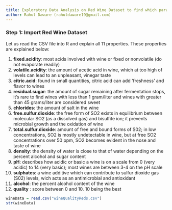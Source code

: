 ```yaml
---
title: Exploratory Data Analysis on Red Wine Dataset to find which parameters affect the red wine quality
author: Rahul Daware (rahuldaware19@gmail.com)
---
```


### Step 1: Import Red Wine Dataset  
Let us read the CSV file into R and explain all 11 properties. These properties are explained below:  


1. **fixed.acidity**: most acids involved with wine or fixed or nonvolatile (do not evaporate readily)  
2. **volatile.acidity**: the amount of acetic acid in wine, which at too high of levels can lead to an unpleasant, vinegar taste  
3. **citric.acid**: found in small quantities, citric acid can add 'freshness' and flavor to wines  
4. **residual.sugar**: the amount of sugar remaining after fermentation stops, it's rare to find wines with less than 1 gram/liter and wines with greater than 45 grams/liter are considered sweet  
5. **chlorides**: the amount of salt in the wine  
6. **free.sulfur.dioxide**: the free form of SO2 exists in equilibrium between molecular SO2 (as a dissolved gas) and bisulfite ion; it prevents microbial growth and the oxidation of wine  
7. **total.sulfur.dioxide**: amount of free and bound forms of S02; in low concentrations, SO2 is mostly undetectable in wine, but at free SO2 concentrations over 50 ppm, SO2 becomes evident in the nose and taste of wine  
8. **density**: the density of water is close to that of water depending on the percent alcohol and sugar content  
9. **pH**: describes how acidic or basic a wine is on a scale from 0 (very acidic) to 14 (very basic); most wines are between 3-4 on the pH scale  
10. **sulphates**: a wine additive which can contribute to sulfur dioxide gas (S02) levels, wich acts as an antimicrobial and antioxidant  
11. **alcohol**: the percent alcohol content of the wine  
12. **quality** : score between 0 and 10. 10 being the best  

```r
wineData = read.csv("wineQualityReds.csv")
str(wineData)
```

